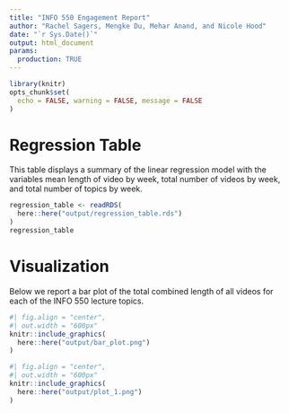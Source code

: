 ```yaml
---
title: "INFO 550 Engagement Report"
author: "Rachel Sagers, Mengke Du, Mehar Anand, and Nicole Hood"
date: "`r Sys.Date()`"
output: html_document
params:
  production: TRUE
---
```


```r
library(knitr)
opts_chunk$set(
  echo = FALSE, warning = FALSE, message = FALSE
)
```

# Regression Table

This table displays a summary of the linear regression model with the variables mean length of video by week, total number of videos by week, and total number of topics by week.

```r
regression_table <- readRDS(
  here::here("output/regression_table.rds")
)
regression_table
```

# Visualization
Below we report a bar plot of the total combined length of all videos for each of the INFO 550 lecture topics.

```r
#| fig.align = "center",
#| out.width = "600px"
knitr::include_graphics(
  here::here("output/bar_plot.png")
)
```

```r
#| fig.align = "center",
#| out.width = "600px"
knitr::include_graphics(
  here::here("output/plot_1.png")
)
```
